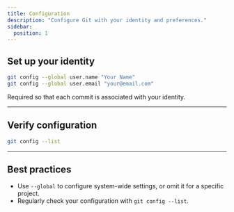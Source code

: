 ```yaml
---
title: Configuration
description: "Configure Git with your identity and preferences."
sidebar:
  position: 1
---
```


## Set up your identity

```bash
git config --global user.name "Your Name"
git config --global user.email "your@email.com"
```

Required so that each commit is associated with your identity.

---

## Verify configuration

```bash
git config --list
```

---

## Best practices

- Use `--global` to configure system-wide settings, or omit it for a specific project.
- Regularly check your configuration with `git config --list`.
